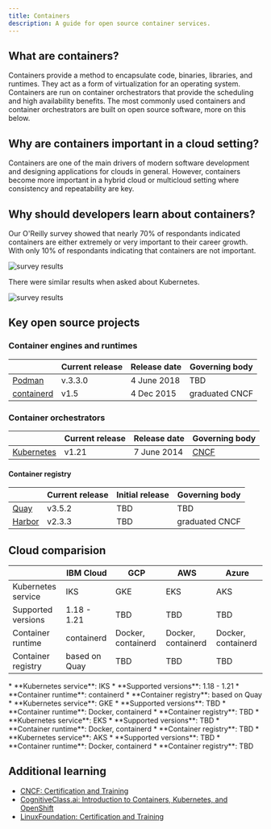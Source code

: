 ```yaml
---
title: Containers
description: A guide for open source container services.
---
```


## What are containers?

Containers provide a method to encapsulate code, binaries, libraries, and runtimes. They act as a form of virtualization for an operating system. Containers are run on container orchestrators that provide the scheduling and high availability benefits. The most commonly used containers and container orchestrators are built on open source software, more on this below.

## Why are containers important in a cloud setting?

Containers are one of the main drivers of modern software development and designing applications for clouds in general. However, containers become more important in a hybrid cloud or multicloud setting where consistency and repeatability are key.

## Why should developers learn about containers?

<Row>
<Column colSm={6} colLg={6}>

Our O'Reilly survey showed that nearly 70% of respondants indicated containers are either extremely or very important to their career growth. With only 10% of respondants indicating that containers are not important.

![survey results](images/survey-containers.png)

</Column>
<Column colSm={6} colLg={6}>

There were similar results when asked about Kubernetes.

![survey results](images/survey-kubernetes.png)

</Column>
</Row>


<!-- _EM: what makes them suitable for cloud environments? I was thinking of things like scalability, speed, and portability (Are those terms triggering you for marketing speak??). What else? They don't require you to own a whole virtualization suite of tools. . . they enable choice b/c you can run your containers/container plaform on any cloud, etc . . . . Another way to reframe this and to cover some key topics is to ask: WHat problems do containers solve?_ -->

<!-- ## Solution sketch

_EM: I noticed this in Dr. Max's version. I'm wondering if you think this is necessary? LIke to set up an image of an ideal container environment? Is there such a thing as an ideal container environment?_ -->

<!-- ## Limitations

_EM: Anything to highlight here?_ -->

## Key open source projects

### Container engines and runtimes

|  | Current release | Release date | Governing body |
| - | - | - | - |
| [Podman](https://podman.io/) | v.3.3.0 | 4 June 2018 | TBD |
| [containerd](https://containerd.io/) | v1.5 | 4 Dec 2015| graduated CNCF |


### Container orchestrators

|  | Current release | Release date | Governing body |
| - | - | - | - |
| [Kubernetes](https://kubernetes.io) | v1.21 | 7 June 2014 | [CNCF](https://www.cncf.io/) |

#### Container registry

|  | Current release | Initial release | Governing body |
| - | - | - | - |
| [Quay](https://www.projectquay.io/) | v3.5.2 | TBD | TBD |
| [Harbor](https://goharbor.io/)| v2.3.3 | TBD | graduated CNCF |
## Cloud comparision

|  | IBM Cloud | GCP | AWS | Azure |
| - | - | - | - | - |
| Kubernetes service | IKS | GKE | EKS | AKS |
| Supported versions | 1.18 - 1.21 | TBD | TBD | TBD |
| Container runtime | containerd | Docker, containerd | Docker, containerd | Docker, containerd |
| Container registry | based on Quay | TBD | TBD | TBD |

<Tabs>

<Tab label="IBM Cloud">
  * **Kubernetes service**: IKS
  * **Supported versions**: 1.18 - 1.21
  * **Container runtime**: containerd
  * **Container registry**: based on Quay
</Tab>

<Tab label="GCP">
  * **Kubernetes service**: GKE
  * **Supported versions**: TBD
  * **Container runtime**: Docker, containerd
  * **Container registry**: TBD
</Tab>

<Tab label="AWS">
  * **Kubernetes service**: EKS
  * **Supported versions**: TBD
  * **Container runtime**: Docker, containerd
  * **Container registry**: TBD
</Tab>

<Tab label="Azure">
  * **Kubernetes service**: AKS
  * **Supported versions**: TBD
  * **Container runtime**: Docker, containerd
  * **Container registry**: TBD
</Tab>

</Tabs>


## Additional learning

* [CNCF: Certification and Training](https://www.cncf.io/certification/training)
* [CognitiveClass.ai: Introduction to Containers, Kubernetes, and OpenShift](https://cognitiveclass.ai/courses/kubernetes-course)
* [LinuxFoundation: Certification and Training](https://training.linuxfoundation.org/full-catalog/?_sft_topic_area=cloud-containers)
